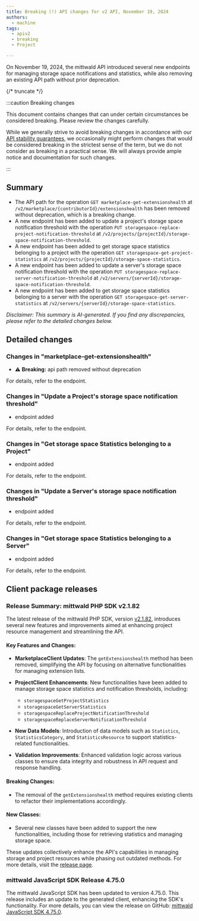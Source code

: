 ```yaml
---
title: Breaking (!) API changes for v2 API, November 19, 2024
authors:
  - machine
tags:
  - apiv2
  - breaking
  - Project

---
```



On November 19, 2024, the mittwald API introduced several new endpoints for managing storage space notifications and statistics, while also removing an existing API path without prior deprecation.

{/* truncate */}



:::caution Breaking changes

This document contains changes that can under certain circumstances be considered breaking. Please review the changes carefully.

While we generally strive to avoid breaking changes in accordance with our [API stability guarantees](../../../../../docs/v2/api/stability), we occasionally might perform changes that would be considered breaking in the strictest sense of the term, but we do not consider as breaking in a practical sense. We will always provide ample notice and documentation for such changes.

:::



## Summary


- The API path for the operation `GET marketplace-get-extensionshealth` at `/v2/marketplace/{contributorId}/extensionshealth` has been removed without deprecation, which is a breaking change.
- A new endpoint has been added to update a project's storage space notification threshold with the operation `PUT storagespace-replace-project-notification-threshold` at `/v2/projects/{projectId}/storage-space-notification-threshold`.
- A new endpoint has been added to get storage space statistics belonging to a project with the operation `GET storagespace-get-project-statistics` at `/v2/projects/{projectId}/storage-space-statistics`.
- A new endpoint has been added to update a server's storage space notification threshold with the operation `PUT storagespace-replace-server-notification-threshold` at `/v2/servers/{serverId}/storage-space-notification-threshold`.
- A new endpoint has been added to get storage space statistics belonging to a server with the operation `GET storagespace-get-server-statistics` at `/v2/servers/{serverId}/storage-space-statistics`.

_Disclaimer: This summary is AI-generated. If you find any discrepancies, please refer to the detailed changes below._


## Detailed changes



### Changes in "marketplace-get-extensionshealth"


- ⚠️ **Breaking:** api path removed without deprecation


For details, refer to the <OperationLink operation="marketplace-get-extensionshealth" apiVersion="v2" /> endpoint.



### Changes in "Update a Project's storage space notification threshold"


- endpoint added


For details, refer to the <OperationLink operation="storagespace-replace-project-notification-threshold" apiVersion="v2" /> endpoint.



### Changes in "Get storage space Statistics belonging to a Project"


- endpoint added


For details, refer to the <OperationLink operation="storagespace-get-project-statistics" apiVersion="v2" /> endpoint.



### Changes in "Update a Server's storage space notification threshold"


- endpoint added


For details, refer to the <OperationLink operation="storagespace-replace-server-notification-threshold" apiVersion="v2" /> endpoint.



### Changes in "Get storage space Statistics belonging to a Server"


- endpoint added


For details, refer to the <OperationLink operation="storagespace-get-server-statistics" apiVersion="v2" /> endpoint.




## Client package releases


### Release Summary: mittwald PHP SDK v2.1.82

The latest release of the mittwald PHP SDK, version [v2.1.82](https://github.com/mittwald/api-client-php/releases/tag/v2.1.82), introduces several new features and improvements aimed at enhancing project resource management and streamlining the API.

#### Key Features and Changes:
- **MarketplaceClient Updates**: The `getExtensionshealth` method has been removed, simplifying the API by focusing on alternative functionalities for managing extension lists.
  
- **ProjectClient Enhancements**: New functionalities have been added to manage storage space statistics and notification thresholds, including:
  - `storagespaceGetProjectStatistics`
  - `storagespaceGetServerStatistics`
  - `storagespaceReplaceProjectNotificationThreshold`
  - `storagespaceReplaceServerNotificationThreshold`

- **New Data Models**: Introduction of data models such as `Statistics`, `StatisticsCategory`, and `StatisticsResource` to support statistics-related functionalities.

- **Validation Improvements**: Enhanced validation logic across various classes to ensure data integrity and robustness in API request and response handling.

#### Breaking Changes:
- The removal of the `getExtensionshealth` method requires existing clients to refactor their implementations accordingly.

#### New Classes:
- Several new classes have been added to support the new functionalities, including those for retrieving statistics and managing storage space.

These updates collectively enhance the API's capabilities in managing storage and project resources while phasing out outdated methods. For more details, visit the [release page](https://github.com/mittwald/api-client-php/releases/tag/v2.1.82).

### mittwald JavaScript SDK Release 4.75.0

The mittwald JavaScript SDK has been updated to version 4.75.0. This release includes an update to the generated client, enhancing the SDK's functionality. For more details, you can view the release on GitHub: [mittwald JavaScript SDK 4.75.0](https://github.com/mittwald/api-client-js/releases/tag/4.75.0).

